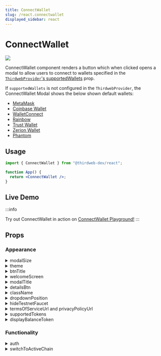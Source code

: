```yaml
---
title: ConnectWallet
slug: /react.connectwallet
displayed_sidebar: react
---
```



# ConnectWallet

<div style={{
  display: 'flex',
  justifyContent: 'center',
  marginBottom: '40px',
}}>
<img
  src="/assets/connect-wallet/connect-wallet-hero.webp"
  style={{
    maxWidth: "600px",
}}
/>

</div>

ConnectWallet component renders a button which when clicked opens a modal to allow users to connect to wallets specified in the [`ThirdwebProvider`'s supportedWallets](/react/react.thirdwebprovider#supportedWallets) prop.

If `supportedWallets` is not configured in the `ThirdwebProvider`, the ConnectWallet Modal shows the below shown default wallets:

- [MetaMask](/react/react.metamaskwallet)
- [Coinbase Wallet](/react/react.coinbasewallet)
- [WalletConnect](/react/react.walletconnect)
- [Rainbow](/react/react.rainbowWallet)
- [Trust Wallet](/react/react.trustWallet)
- [Zerion Wallet](/react/react.zerion)
- [Phantom](/react/react.phantom)

## Usage

```jsx
import { ConnectWallet } from "@thirdweb-dev/react";

function App() {
  return <ConnectWallet />;
}
```

## Live Demo

:::info

Try out ConnectWallet in action on [ConnectWallet Playground!](https://thirdweb.com/dashboard/wallets/connect)
:::

## Props

### Appearance

<details id='modalSize' >
  <summary> modalSize </summary>
  <div>

ConnectWallet component's Modal has two size variants - "wide" and "compact"

The default is `"wide"` for desktop and `"compact"` for mobile devices

Note that it is always `"compact"` on mobile even if you set it as `"wide"` because of size constraints on mobile devices.

<br />

#### Wide

The wide modal shows a Welcome Screen on the right side of the Modal which is fully customize via the `welcomeScreen` prop.

```tsx
<ConnecWallet modalSize="wide" />
```

<img src="/assets/connect-wallet/connect-wallet-dark-wide.png" />

<br />
<br />

#### Compact

```tsx
<ConnecWallet modalSize="compact" />
```

<img src="/assets/connect-wallet/connect-wallet-dark-compact.png" />

  </div>
</details>

<details id='theme'>
  <summary> theme </summary>
  <div>

Set the theme to either `"light"` or `"dark"` or pass a custom theme object to completely customize the look and feel of the ConnectWallet Modal.

The default is `"dark"`

```jsx
<ConnectWallet theme="dark" />
```

<br />

#### Create a custom theme

Instead of passing an object along with all the required colors, you can use the `darkTheme` or `lightTheme` functions to use light / dark theme as base and override just the parts you want to change.

```tsx
import { darkTheme, lightTheme } from "@thirdweb-dev/react";

const customDarkTheme = darkTheme({
  fontFamily: "Inter, sans-serif",
  colors: {
    modalBg: "#000000",
    accentText: "red",
    // ... etc
  },
});

<ConnectWallet theme={customDarkTheme} />;
```

</div>
</details>

<details id='btnTitle'>
  <summary> btnTitle </summary>
  <div>

Change the text on button when the ConnectWallet button is in the disconnected state.

The default is `"Connect Wallet"`

```tsx
<ConnectWallet btnTitle="Login" />
```

  </div>
</details>

<details id='welcomeScreen'>
  <summary> welcomeScreen </summary>
  <div>

This prop is only applicable when `modalSize` prop is set to `"wide"`. On "wide" Modal size, a welcome screen is shown on the right side of the modal.

This screen can be customized in two ways

<br />

#### Customize Metadata and Image

```tsx
<ConnectWallet
  welcomeScreen={{
    title: "Your Title",
    subtitle: "Your Subtitle",
    img: {
      src: "https://...",
      width: 300,
      height: 50,
    },
  }}
/>
```

<br />

#### Render Custom Component

```tsx
<ConnectWallet
  welcomeScreen={() => {
    return <YourComponent />;
  }}
/>
```

  </div>
</details>

<details id='modalTitle'>
  <summary> modalTitle </summary>
  <div>

Change the title of ConnectWallet Modal

The default is `"Connect"`

```jsx
<ConnectWallet modalTitle="Login" />
```

  </div>
</details>

<details id='detailsBtn'>
  <summary> detailsBtn </summary>
  <div>

Render a custom button to display connected wallet details instead of the default one

```jsx
<ConnectWallet
  detailsBtn={() => {
    return <button> .... </button>;
  }}
/>
```

  </div>
</details>

<details id='className'>
  <summary> className </summary>

  <div>

This class is applied to the ConnectWallet button ( not the modal ). Using this className, you can further customize the button's styles using custom CSS.

For some CSS properties, you may need to use the
[`!important`](https://developer.mozilla.org/en-US/docs/Web/CSS/Specificity#the_!important_exception)
to override the default styles

```jsx
<ConnectWallet className="my-custom-class" />
```

  </div>
</details>

<details id='dropdownPosition'>
  <summary> dropdownPosition </summary>
  <div>

When user connects the wallet using ConnectWallet Modal, a "Details Button" is rendered. Clicking on this button opens a dropdown which opens in a certain direction relative to the Details button.

`dropdownPosition` prop allows you to customize the direction the dropdown should open relative to the Details button

```jsx
<ConnectWallet
  dropdownPosition={{
    side: "bottom", //  "top" | "bottom" | "left" | "right";
    align: "end", // "start" | "center" | "end";
  }}
/>
```

<img src="/assets/connect-wallet/connect-wallet-details-open-dark.png" />

  </div>
</details>

<details id='hideTestnetFaucet'>
  <summary> hideTestnetFaucet </summary>
  <div>

Hide the "Request Testnet funds" link in ConnectWallet dropdown which is shown when user is connected to a testnet.

Default is `false`

```jsx
<ConnectWallet hideTestnetFaucet={false} />
```

<img src="/assets/connect-wallet/details-open-faucet-dark.png" />

  </div>
</details>

<details id='terms-of-service'>
  <summary> termsOfServiceUrl and privacyPolicyUrl </summary>
  <div>

You can show a "Terms of Service" and/or "Privacy Policy" link in the ConnectWallet Modal by passing the `termsOfServiceUrl` and/or `privacyPolicyUrl` props

```tsx
<ConnectWallet
  termsOfServiceUrl="https://...."
  privacyPolicyUrl="https://...."
/>
```

<img src="/assets/connect-wallet/tos-privacy-links-dark.png" />

  </div>
</details>

<details id='supportedTokens'>
  <summary> supportedTokens </summary>
  <div>

Customize the tokens shown in the "Send Funds" screen for various networks.

By default, The "Send Funds" screen shows a few popular tokens for default chains and the native token. For other chains it only shows the native token.

<img src="/assets/wallets/select-token-dark.png" />

<br />
<br />

`supportedTokens` prop allows you to customize this list as shown below.

```tsx
import { Base } from "@thirdweb-dev/chains";

// Show "Dai Stablecoin" when connected to the "Base" mainnet
<ConnectWallet
  supportedTokens={{
    // use chain id of the network as key and pass an array of tokens to show
    // you can directly pass the number or import the chain object from @thirdweb-dev/chains to get the chain id
    [Base.chainId]: [
      {
        address: "0x50c5725949A6F0c72E6C4a641F24049A917DB0Cb", // token contract address
        name: "Dai Stablecoin",
        symbol: "DAI",
        icon: "https://assets.coingecko.com/coins/images/9956/small/Badge_Dai.png?1687143508",
      },
    ],
  }}
/>;
```

<img src="/assets/connect-wallet/custom-token-list-dark.png" />

</div>
</details>

<details id='displayBalanceToken'>
  <summary> displayBalanceToken </summary>
  <div>

Display the balance of a token instead of the native token in ConnectWallet details button.

```tsx
import { Base } from "@thirdweb-dev/chains";

// show Wrapped BTC balance when connected to Ethereum mainnet
// Show Dai Stablecoin balance when connected to the Base mainnet

<ConnectWallet
  //  pass an object with chain id as key and token address as value
  displayBalanceToken={{
    // 1 is chain id of Ethereum mainnet
    1: "0x2260FAC5E5542a773Aa44fBCfeDf7C193bc2C599", // contract address of Wrapped BTC token

    // you can also import the chain object from @thirdweb-dev/chains to get the chain id
    [Base.chainId]: "0x50c5725949A6F0c72E6C4a641F24049A917DB0Cb", // contract address of Dai Stablecoin token
  }}
/>;
```

<div style={{
  display: "flex",
  justifyContent: "center",
}}>
<img
  src="/assets/wallets/balance-btc-dark.png"
  width="600"
/>

</div>

  </div>
</details>

### Functionality

<details id="auth">
  <summary> auth </summary>
  <div>

Enforce that users must sign in with their wallet using [auth](/auth) after connecting their wallet.

Requires the [`authConfig`](/react/react.thirdwebprovider#authconfig) prop to be set on the [`ThirdWebProvider`](/react/react.thirdwebprovider) component.

```jsx
<ConnectWallet
  auth={{
    loginOptional: false,
    onLogin(token) {
      console.log("user logged in", token);
    },
    onLogout() {
      console.log("user logged out");
    },
  }}
/>
```

  </div>
</details>

<details id="switchToActiveChain">
  <summary> switchToActiveChain </summary>
  <div>

Specify whether to show a "Switch Network" button after the wallet is connected and it is not connected to the [activeChain](/react/react.thirdwebprovider#activechain-recommended) set in [ThirdwebProvider](react/react.thirdwebprovider) to encourage the user to switch to the correct network in their wallet.

[activeChain](/react/react.thirdwebprovider#activechain-recommended) must be explicitly set in [ThirdwebProvider](react/react.thirdwebprovider) for this to work.

default is `false`.

```jsx
<ConnectWallet switchToActiveChain={true} />
```

  </div>
</details>
